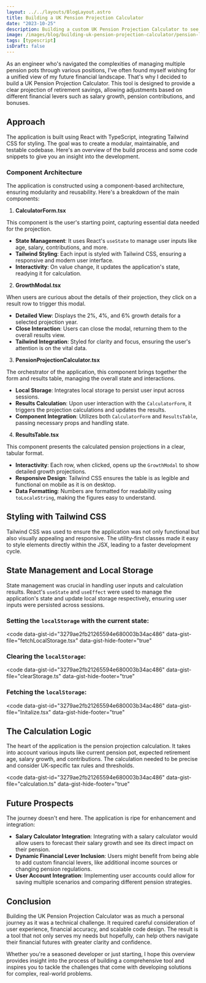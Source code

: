 ```yaml
---
layout: ../../layouts/BlogLayout.astro
title: Building a UK Pension Projection Calculator
date: "2023-10-25"
description: Building a custom UK Pension Projection Calculator to see what pensions look like for you in the future built with React & Tailwind.
image: /images/blog/building-uk-pension-projection-calculator/pension-logo.png
tags: [typescript]
isDraft: false
---
```


As an engineer who's navigated the complexities of managing multiple pension pots through various positions, I've often found myself wishing for a unified view of my future financial landscape. That's why I decided to build a UK Pension Projection Calculator. This tool is designed to provide a clear projection of retirement savings, allowing adjustments based on different financial levers such as salary growth, pension contributions, and bonuses.

## Approach

The application is built using React with TypeScript, integrating Tailwind CSS for styling. The goal was to create a modular, maintainable, and testable codebase. Here's an overview of the build process and some code snippets to give you an insight into the development.

### Component Architecture

The application is constructed using a component-based architecture, ensuring modularity and reusability. Here's a breakdown of the main components:

1. **CalculatorForm.tsx**

This component is the user's starting point, capturing essential data needed for the projection.

- **State Management**: It uses React's `useState` to manage user inputs like age, salary, contributions, and more.
- **Tailwind Styling**: Each input is styled with Tailwind CSS, ensuring a responsive and modern user interface.
- **Interactivity**: On value change, it updates the application's state, readying it for calculation.

2. **GrowthModal.tsx**

When users are curious about the details of their projection, they click on a result row to trigger this modal.

- **Detailed View**: Displays the 2%, 4%, and 6% growth details for a selected projection year.
- **Close Interaction**: Users can close the modal, returning them to the overall results view.
- **Tailwind Integration**: Styled for clarity and focus, ensuring the user's attention is on the vital data.

3. **PensionProjectionCalculator.tsx**

The orchestrator of the application, this component brings together the form and results table, managing the overall state and interactions.

- **Local Storage**: Integrates local storage to persist user input across sessions.
- **Results Calculation**: Upon user interaction with the `CalculatorForm`, it triggers the projection calculations and updates the results.
- **Component Integration**: Utilizes both `CalculatorForm` and `ResultsTable`, passing necessary props and handling state.

4. **ResultsTable.tsx**

This component presents the calculated pension projections in a clear, tabular format.

- **Interactivity**: Each row, when clicked, opens up the `GrowthModal` to show detailed growth projections.
- **Responsive Design**: Tailwind CSS ensures the table is as legible and functional on mobile as it is on desktop.
- **Data Formatting**: Numbers are formatted for readability using `toLocaleString`, making the figures easy to understand.

## Styling with Tailwind CSS

Tailwind CSS was used to ensure the application was not only functional but also visually appealing and responsive. The utility-first classes made it easy to style elements directly within the JSX, leading to a faster development cycle.

## State Management and Local Storage

State management was crucial in handling user inputs and calculation results. React's `useState` and `useEffect` were used to manage the application's state and update local storage respectively, ensuring user inputs were persisted across sessions.

### Setting the `localStorage` with the current state:

<code
  data-gist-id="3279ae2fb21265594e680003b34ac486"
  data-gist-file="fetchLocalStorage.tsx"
  data-gist-hide-footer="true"
></code>

### Clearing the `localStorage`:

<code
  data-gist-id="3279ae2fb21265594e680003b34ac486"
  data-gist-file="clearStorage.ts"
  data-gist-hide-footer="true"
></code>

### Fetching the `localStorage`:

<code
  data-gist-id="3279ae2fb21265594e680003b34ac486"
  data-gist-file="Initalize.tsx"
  data-gist-hide-footer="true"
></code>

## The Calculation Logic

The heart of the application is the pension projection calculation. It takes into account various inputs like current pension pot, expected retirement age, salary growth, and contributions. The calculation needed to be precise and consider UK-specific tax rules and thresholds.

<code
  data-gist-id="3279ae2fb21265594e680003b34ac486"
  data-gist-file="calculation.ts"
  data-gist-hide-footer="true"
></code>

## Future Prospects

The journey doesn't end here. The application is ripe for enhancement and integration:

- **Salary Calculator Integration**: Integrating with a salary calculator would allow users to forecast their salary growth and see its direct impact on their pension.
- **Dynamic Financial Lever Inclusion**: Users might benefit from being able to add custom financial levers, like additional income sources or changing pension regulations.
- **User Account Integration**: Implementing user accounts could allow for saving multiple scenarios and comparing different pension strategies.

## Conclusion

Building the UK Pension Projection Calculator was as much a personal journey as it was a technical challenge. It required careful consideration of user experience, financial accuracy, and scalable code design. The result is a tool that not only serves my needs but hopefully, can help others navigate their financial futures with greater clarity and confidence.

Whether you're a seasoned developer or just starting, I hope this overview provides insight into the process of building a comprehensive tool and inspires you to tackle the challenges that come with developing solutions for complex, real-world problems.
